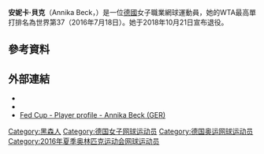 {{noteTA
|G1=Tennis
}}
{{Infobox 网球
|姓名=安妮卡·貝克
|image = Annika Beck 1, 2015 Wimbledon Qualifying - Diliff.jpg
|caption=
|国籍={{GER}}
|生日={{birth date and age|1994|6|7}}
|出生地= [[德國|德國]][[莫斯科|莫斯科]]
|居住地= 德國莫斯科
|身高=170 cm
|体重=52 kg
|持拍手=右
|反拍=雙手
|转职业年=2009年
|球拍=
|球衣=
|球鞋=
|单打最高排名=37（2016年7月18日）
|双打最高排名=100（2016年5月23日）
|现单打排名=
|现双打排名=
|单打冠军头衔= WTA級─2
|双打冠军头衔= WTA級─1
|职业战绩=W228-L154
|雙打職業戰績=W21-L47
|奖金=1,689,650美元
|澳网最好成绩=第四輪（2016）
|法网最好成绩=第三輪（2016）
|温网最好成绩=第三輪（2016）
|美网最好成绩=第一輪（2015）
|澳網雙打最好成績= 第三輪（2014）
|法網雙打最好成績= 第三輪（2015）
|溫網雙打最好成績= 第一輪（2016）
|美網雙打最好成績= 第一輪（2014）
|大满贯个数= 
|奥运会最好成绩=
}}

'''安妮卡·貝克'''（Annika Beck，{{bd|1994年|6月7日|catIdx=Beck}}）是一位[[德國|德國]]女子職業網球運動員，她的WTA最高單打排名為世界第37（2016年7月18日）。她于2018年10月21日宣布退役。

== 參考資料 ==
{{reflist}}

==外部連結==
{{Commons category|Annika Beck}}
*{{Wta|16073}}
*{{ITF Profile|id=100109426}}
*[http://www.fedcup.com/en/players/player/profile.aspx?playerid=100109426 Fed Cup - Player profile - Annika Beck (GER)] {{Wayback|url=http://www.fedcup.com/en/players/player/profile.aspx?playerid=100109426 |date=20160420195906 }}

{{DEFAULTSORT:Beck, Annika}}
[[Category:黑森人|Category:黑森人]]
[[Category:德国女子网球运动员|Category:德国女子网球运动员]]
[[Category:德国奥运网球运动员|Category:德国奥运网球运动员]]
[[Category:2016年夏季奥林匹克运动会网球运动员|Category:2016年夏季奥林匹克运动会网球运动员]]